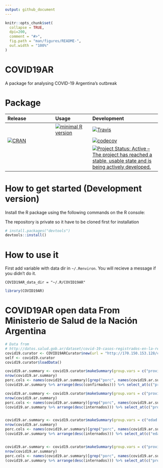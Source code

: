 ```yaml
---
output: github_document
---
```


<!-- README.md is generated from README.Rmd. Please edit that file -->

```r
knitr::opts_chunk$set(
  collapse = TRUE,
  dpi=200,
  comment = "#>",
  fig.path = "man/figures/README-",
  out.width = "100%"
)
```



# COVID19AR

A package for analysing COVID-19 Argentina's outbreak

 <!-- . -->




# Package

| Release | Usage | Development |
|:--------|:------|:------------|
| | [![minimal R version](https://img.shields.io/badge/R%3E%3D-3.6.0-blue.svg)](https://cran.r-project.org/) | [![Travis](https://travis-ci.org/rOpenStats/COVID19AR.svg?branch=master)](https://travis-ci.org/rOpenStats/COVID19AR) |
| [![CRAN](http://www.r-pkg.org/badges/version/COVID19AR)](https://cran.r-project.org/package=COVID19AR) | | [![codecov](https://codecov.io/gh/rOpenStats/COVID19AR/branch/master/graph/badge.svg)](https://codecov.io/gh/rOpenStats/COVID19AR) |
|||[![Project Status: Active – The project has reached a stable, usable state and is being actively developed.](https://www.repostatus.org/badges/latest/active.svg)](https://www.repostatus.org/#active)|




# How to get started (Development version)

Install the R package using the following commands on the R console:

The repository is private so it have to be cloned first for installation
```R
# install.packages("devtools")
devtools::install()
```

# How to use it

First add variable with data dir in `~/.Renviron`. You will recieve a message if you didn't do it. 

```.Renviron
COVID19AR_data_dir = "~/.R/COVID19AR"
```

```r
library(COVID19AR)
```


# COVID19AR open data From Ministerio de Salud de la Nación Argentina

```r
# Data from
# http://datos.salud.gob.ar/dataset/covid-19-casos-registrados-en-la-republica-argentina
covid19.curator <- COVID19ARCurator$new(url = "http://170.150.153.128/covid/covid_19_casos.csv")
self <- covid19.curator
covid19.curator$loadData()
```

```r
covid19.ar.summary <- covid19.curator$makeSummary(group.vars = c("provincia_residencia"))
nrow(covid19.ar.summary)
porc.cols <- names(covid19.ar.summary)[grep("porc", names(covid19.ar.summary))]
(covid19.ar.summary %>% arrange(desc(confirmados))) %>% select_at(c("provincia_residencia", "confirmados", porc.cols))

covid19.ar.summary <- covid19.curator$makeSummary(group.vars = c("provincia_residencia", "sexo"))
nrow(covid19.ar.summary)
porc.cols <- names(covid19.ar.summary)[grep("porc", names(covid19.ar.summary))]
(covid19.ar.summary %>% arrange(desc(internados))) %>% select_at(c("provincia_residencia", "sexo", "confirmados", "internados", porc.cols))


covid19.ar.summary <- covid19.curator$makeSummary(group.vars = c("edad.rango", "origen_financiamiento"))
nrow(covid19.ar.summary)
porc.cols <- names(covid19.ar.summary)[grep("porc", names(covid19.ar.summary))]
(covid19.ar.summary %>% arrange(desc(internados))) %>% select_at(c("edad.rango", "origen_financiamiento", "confirmados", "internados", porc.cols))


covid19.ar.summary <- covid19.curator$makeSummary(group.vars = c("provincia_residencia", "origen_financiamiento"))
nrow(covid19.ar.summary)
porc.cols <- names(covid19.ar.summary)[grep("porc", names(covid19.ar.summary))]
(covid19.ar.summary %>% arrange(desc(internados))) %>% select_at(c("provincia_residencia", "origen_financiamiento", "confirmados", "internados", porc.cols))
```



